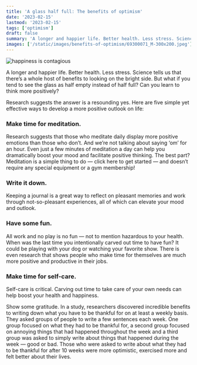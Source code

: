 ```yaml
---
title: 'A glass half full: The benefits of optimism'
date: '2023-02-15'
lastmod: '2023-02-15'
tags: ['optimism']
draft: false
summary: 'A longer and happier life. Better health. Less stress. Science tells us that there’s a whole host of benefits to looking on the bright side. But what if you tend to see the glass as half empty instead of half full?'
images: ['/static/images/benefits-of-optimism/69300071_M-300x200.jpeg']
---
```


![happiness is contagious](/static/images/benefits-of-optimism/69300071_M-300x200.jpeg)

A longer and happier life. Better health. Less stress. Science tells us that there’s a whole host of benefits to looking on the bright side. But what if you tend to see the glass as half empty instead of half full? Can you learn to think more positively?

Research suggests the answer is a resounding yes. Here are five simple yet effective ways to develop a more positive outlook on life:

### Make time for meditation. 
Research suggests that those who meditate daily display more positive emotions than those who don’t. And we’re not talking about saying ‘om’ for an hour. Even just a few minutes of meditation a day can help you dramatically boost your mood and facilitate positive thinking. The best part? Meditation is a simple thing to do — click here to get started — and doesn’t require any special equipment or a gym membership!

### Write it down. 
Keeping a journal is a great way to reflect on pleasant memories and work through not-so-pleasant experiences, all of which can elevate your mood and outlook.

### Have some fun. 
All work and no play is no fun — not to mention hazardous to your health. When was the last time you intentionally carved out time to have fun? It could be playing with your dog or watching your favorite show. There is even research that shows people who make time for themselves are much more positive and productive in their jobs.

### Make time for self-care. 
Self-care is critical. Carving out time to take care of your own needs can help boost your health and happiness.

Show some gratitude. In a study, researchers discovered incredible benefits to writing down what you have to be thankful for on at least a weekly basis. They asked groups of people to write a few sentences each week. One group focused on what they had to be thankful for, a second group focused on annoying things that had happened throughout the week and a third group was asked to simply write about things that happened during the week — good or bad. Those who were asked to write about what they had to be thankful for after 10 weeks were more optimistic, exercised more and felt better about their lives.